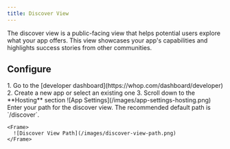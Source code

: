 ```yaml
---
title: Discover View
---
```


The discover view is a public-facing view that helps potential users explore what your app offers. This view showcases your app's capabilities and highlights success stories from other communities.

## Configure

<Steps>
  <Step title="Go to your app's hosting settings">
  1. Go to the [developer dashboard](https://whop.com/dashboard/developer)
  2. Create a new app or select an existing one
  3. Scroll down to the **Hosting** section

  <Frame>
    ![App Settings](/images/app-settings-hosting.png)
  </Frame>
</Step>

  <Step title="Enter your path">
    Enter your path for the discover view. The recommended default path is `/discover`.

    <Frame>
      ![Discover View Path](/images/discover-view-path.png)
    </Frame>
  </Step>
</Steps>